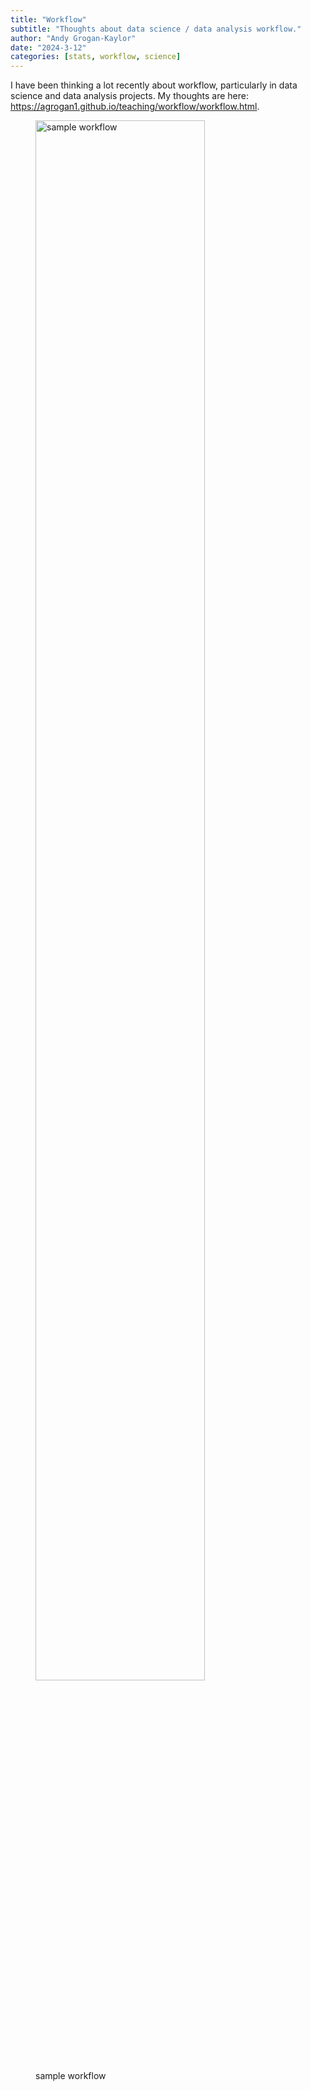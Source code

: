 ```yaml
---
title: "Workflow"
subtitle: "Thoughts about data science / data analysis workflow."
author: "Andy Grogan-Kaylor"
date: "2024-3-12"
categories: [stats, workflow, science]
---
```


I have been thinking a lot recently about workflow, particularly in data science and data analysis projects. My thoughts are here:  [https://agrogan1.github.io/teaching/workflow/workflow.html](https://agrogan1.github.io/teaching/workflow/workflow.html).


![sample workflow](https://agrogan1.github.io/teaching/workflow/workflows.png){width=80%}




